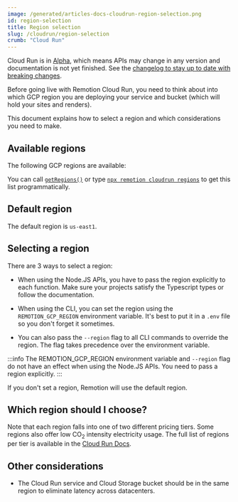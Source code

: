 ```yaml
---
image: /generated/articles-docs-cloudrun-region-selection.png
id: region-selection
title: Region selection
slug: /cloudrun/region-selection
crumb: "Cloud Run"
---
```


<ExperimentalBadge>
<p>Cloud Run is in <a href="/docs/cloudrun-alpha">Alpha</a>, which means APIs may change in any version and documentation is not yet finished. See the <a href="https://remotion.dev/changelog">changelog to stay up to date with breaking changes</a>.</p>
</ExperimentalBadge>


Before going live with Remotion Cloud Run, you need to think about into which GCP region you are deploying your service and bucket (which will hold your sites and renders).

This document explains how to select a region and which considerations you need to make.

## Available regions

The following GCP regions are available:

<GcpRegionList />

You can call [`getRegions()`](/docs/cloudrun/getregions) or type [`npx remotion cloudrun regions`](/docs/cloudrun/cli/regions) to get this list programmatically.

## Default region

The default region is `us-east1`.

## Selecting a region

There are 3 ways to select a region:

- When using the Node.JS APIs, you have to pass the region explicitly to each function. Make sure your projects satisfy the Typescript types or follow the documentation.

- When using the CLI, you can set the region using the `REMOTION_GCP_REGION` environment variable. It's best to put it in a `.env` file so you don't forget it sometimes.

- You can also pass the `--region` flag to all CLI commands to override the region. The flag takes precedence over the environment variable.

:::info
The REMOTION_GCP_REGION environment variable and `--region` flag do not have an effect when using the Node.JS APIs. You need to pass a region explicitly.
:::

If you don't set a region, Remotion will use the default region.

## Which region should I choose?

Note that each region falls into one of two different pricing tiers. Some regions also offer low CO<sub>2</sub> intensity electricity usage. The full list of regions per tier is available in the [Cloud Run Docs](https://cloud.google.com/run/docs/locations).

## Other considerations

- The Cloud Run service and Cloud Storage bucket should be in the same region to eliminate latency across datacenters.
